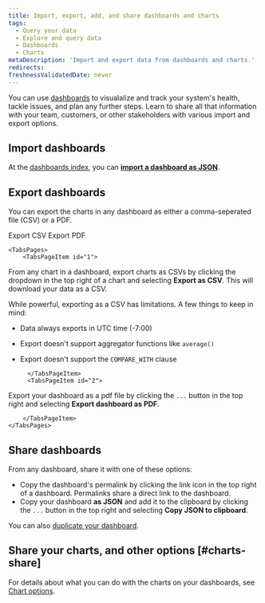 ```yaml
---
title: Import, export, add, and share dashboards and charts
tags:
  - Query your data
  - Explore and query data
  - Dashboards
  - Charts
metaDescription: 'Import and export data from dashboards and charts.'
redirects:
freshnessValidatedDate: never
---
```


You can use [dashboards](/docs/query-your-data/explore-query-data/dashboards/introduction-dashboards/) to visualalize and track your system's health, tackle issues, and plan any further steps. Learn to share all that information with your team, customers, or other stakeholders with various import and export options.

## Import dashboards

At the [dashboards index](/docs/query-your-data/explore-query-data/dashboards/introduction-dashboards/#get-started), you can **[import a dashboard as JSON](/docs/query-your-data/explore-query-data/dashboards/introduction-dashboards/#dashboards-import)**.

## Export dashboards 

You can export the charts in any dashboard as either a comma-seperated file (CSV) or a PDF. 

<Tabs>
	<TabsBar>
        <TabsBarItem id="1">
            Export CSV
        </TabsBarItem>
        <TabsBarItem id="2">
            Export PDF
        </TabsBarItem>
    </TabsBar>

    <TabsPages>
        <TabsPageItem id="1">

From any chart in a dashboard, export charts as CSVs by clicking the dropdown in the top right of a chart and selecting **Export as CSV**. This will download your data as a CSV. 

While powerful, exporting as a CSV has limitations. A few things to keep in mind:

- Data always exports in UTC time (-7:00)
- Export doesn't support aggregator functions like `average()`
- Export doesn't support the `COMPARE_WITH` clause

        </TabsPageItem>
        <TabsPageItem id="2">

Export your dashboard as a pdf file by clicking the `...` button in the top right and selecting **Export dashboard as PDF**.

        </TabsPageItem>
    </TabsPages>
</Tabs>


## Share dashboards
From any dashboard, share it with one of these options:

* Copy the dashboard's permalink by clicking the link icon in the top right of a dashboard. Permalinks share a direct link to the dashboard.
* Copy your dashboard **as JSON** and add it to the clipboard by clicking the `...` button in the top right and selecting **Copy JSON to clipboard**.

You can also [duplicate your dashboard](/docs/query-your-data/explore-query-data/dashboards/introduction-dashboards/#dashboards-clone).

## Share your charts, and other options [#charts-share]

For details about what you can do with the charts on your dashboards, see [Chart options](/docs/new-relic-solutions/new-relic-one/ui-data/basic-ui-features/#data-analysis). 
